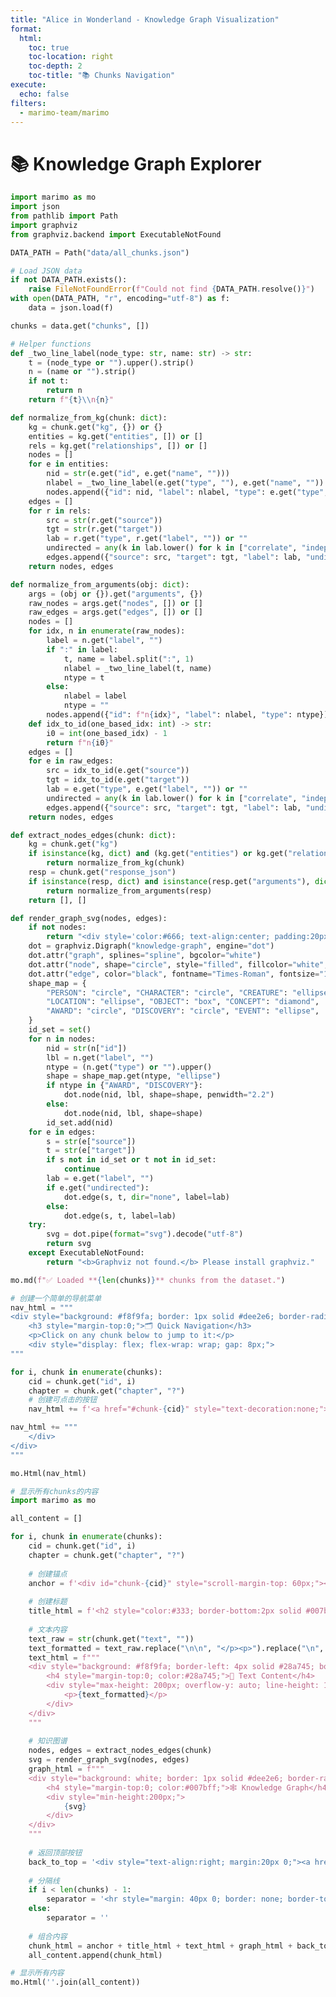 ```yaml
---
title: "Alice in Wonderland - Knowledge Graph Visualization"
format: 
  html:
    toc: true
    toc-location: right
    toc-depth: 2
    toc-title: "📚 Chunks Navigation"
execute:
  echo: false
filters:
  - marimo-team/marimo
---
```


# 📚 Knowledge Graph Explorer

```python
import marimo as mo
import json
from pathlib import Path
import graphviz
from graphviz.backend import ExecutableNotFound

DATA_PATH = Path("data/all_chunks.json")

# Load JSON data
if not DATA_PATH.exists():
    raise FileNotFoundError(f"Could not find {DATA_PATH.resolve()}")
with open(DATA_PATH, "r", encoding="utf-8") as f:
    data = json.load(f)

chunks = data.get("chunks", [])

# Helper functions
def _two_line_label(node_type: str, name: str) -> str:
    t = (node_type or "").upper().strip()
    n = (name or "").strip()
    if not t:
        return n
    return f"{t}\\n{n}"

def normalize_from_kg(chunk: dict):
    kg = chunk.get("kg", {}) or {}
    entities = kg.get("entities", []) or []
    rels = kg.get("relationships", []) or []
    nodes = []
    for e in entities:
        nid = str(e.get("id", e.get("name", "")))
        nlabel = _two_line_label(e.get("type", ""), e.get("name", ""))
        nodes.append({"id": nid, "label": nlabel, "type": e.get("type", "")})
    edges = []
    for r in rels:
        src = str(r.get("source"))
        tgt = str(r.get("target"))
        lab = r.get("type", r.get("label", "")) or ""
        undirected = any(k in lab.lower() for k in ["correlate", "independent", "married"])
        edges.append({"source": src, "target": tgt, "label": lab, "undirected": undirected})
    return nodes, edges

def normalize_from_arguments(obj: dict):
    args = (obj or {}).get("arguments", {})
    raw_nodes = args.get("nodes", []) or []
    raw_edges = args.get("edges", []) or []
    nodes = []
    for idx, n in enumerate(raw_nodes):
        label = n.get("label", "")
        if ":" in label:
            t, name = label.split(":", 1)
            nlabel = _two_line_label(t, name)
            ntype = t
        else:
            nlabel = label
            ntype = ""
        nodes.append({"id": f"n{idx}", "label": nlabel, "type": ntype})
    def idx_to_id(one_based_idx: int) -> str:
        i0 = int(one_based_idx) - 1
        return f"n{i0}"
    edges = []
    for e in raw_edges:
        src = idx_to_id(e.get("source"))
        tgt = idx_to_id(e.get("target"))
        lab = e.get("type", e.get("label", "")) or ""
        undirected = any(k in lab.lower() for k in ["correlate", "independent", "married"])
        edges.append({"source": src, "target": tgt, "label": lab, "undirected": undirected})
    return nodes, edges

def extract_nodes_edges(chunk: dict):
    kg = chunk.get("kg")
    if isinstance(kg, dict) and (kg.get("entities") or kg.get("relationships")):
        return normalize_from_kg(chunk)
    resp = chunk.get("response_json")
    if isinstance(resp, dict) and isinstance(resp.get("arguments"), dict):
        return normalize_from_arguments(resp)
    return [], []

def render_graph_svg(nodes, edges):
    if not nodes:
        return "<div style='color:#666; text-align:center; padding:20px;'>*No graph data available*</div>"
    dot = graphviz.Digraph("knowledge-graph", engine="dot")
    dot.attr("graph", splines="spline", bgcolor="white")
    dot.attr("node", shape="circle", style="filled", fillcolor="white", color="black", fontname="Times-Roman", fontsize="11", penwidth="1.8")
    dot.attr("edge", color="black", fontname="Times-Roman", fontsize="10")
    shape_map = {
        "PERSON": "circle", "CHARACTER": "circle", "CREATURE": "ellipse",
        "LOCATION": "ellipse", "OBJECT": "box", "CONCEPT": "diamond",
        "AWARD": "circle", "DISCOVERY": "circle", "EVENT": "ellipse",
    }
    id_set = set()
    for n in nodes:
        nid = str(n["id"])
        lbl = n.get("label", "")
        ntype = (n.get("type") or "").upper()
        shape = shape_map.get(ntype, "ellipse")
        if ntype in {"AWARD", "DISCOVERY"}:
            dot.node(nid, lbl, shape=shape, penwidth="2.2")
        else:
            dot.node(nid, lbl, shape=shape)
        id_set.add(nid)
    for e in edges:
        s = str(e["source"])
        t = str(e["target"])
        if s not in id_set or t not in id_set:
            continue
        lab = e.get("label", "")
        if e.get("undirected"):
            dot.edge(s, t, dir="none", label=lab)
        else:
            dot.edge(s, t, label=lab)
    try:
        svg = dot.pipe(format="svg").decode("utf-8")
        return svg
    except ExecutableNotFound:
        return "<b>Graphviz not found.</b> Please install graphviz."

mo.md(f"✅ Loaded **{len(chunks)}** chunks from the dataset.")
```

```python
# 创建一个简单的导航菜单
nav_html = """
<div style="background: #f8f9fa; border: 1px solid #dee2e6; border-radius: 8px; padding: 15px; margin: 20px 0;">
    <h3 style="margin-top:0;">🗂️ Quick Navigation</h3>
    <p>Click on any chunk below to jump to it:</p>
    <div style="display: flex; flex-wrap: wrap; gap: 8px;">
"""

for i, chunk in enumerate(chunks):
    cid = chunk.get("id", i)
    chapter = chunk.get("chapter", "?")
    # 创建可点击的按钮
    nav_html += f'<a href="#chunk-{cid}" style="text-decoration:none;"><button style="padding:5px 10px; background:#007bff; color:white; border:none; border-radius:4px; cursor:pointer;">Chunk {cid}</button></a>'

nav_html += """
    </div>
</div>
"""

mo.Html(nav_html)
```

```python
# 显示所有chunks的内容
import marimo as mo

all_content = []

for i, chunk in enumerate(chunks):
    cid = chunk.get("id", i)
    chapter = chunk.get("chapter", "?")
    
    # 创建锚点
    anchor = f'<div id="chunk-{cid}" style="scroll-margin-top: 60px;"></div>'
    
    # 创建标题
    title_html = f'<h2 style="color:#333; border-bottom:2px solid #007bff; padding-bottom:10px;">Chunk {cid} - {chapter}</h2>'
    
    # 文本内容
    text_raw = str(chunk.get("text", ""))
    text_formatted = text_raw.replace("\n\n", "</p><p>").replace("\n", " ")
    text_html = f"""
    <div style="background: #f8f9fa; border-left: 4px solid #28a745; border-radius: 5px; padding: 15px; margin: 15px 0;">
        <h4 style="margin-top:0; color:#28a745;">📖 Text Content</h4>
        <div style="max-height: 200px; overflow-y: auto; line-height: 1.6; font-family: Georgia, serif; color: #555;">
            <p>{text_formatted}</p>
        </div>
    </div>
    """
    
    # 知识图谱
    nodes, edges = extract_nodes_edges(chunk)
    svg = render_graph_svg(nodes, edges)
    graph_html = f"""
    <div style="background: white; border: 1px solid #dee2e6; border-radius: 5px; padding: 15px; margin: 15px 0;">
        <h4 style="margin-top:0; color:#007bff;">🕸️ Knowledge Graph</h4>
        <div style="min-height:200px;">
            {svg}
        </div>
    </div>
    """
    
    # 返回顶部按钮
    back_to_top = '<div style="text-align:right; margin:20px 0;"><a href="#" style="color:#007bff; text-decoration:none;">↑ Back to top</a></div>'
    
    # 分隔线
    if i < len(chunks) - 1:
        separator = '<hr style="margin: 40px 0; border: none; border-top: 1px solid #dee2e6;">'
    else:
        separator = ''
    
    # 组合内容
    chunk_html = anchor + title_html + text_html + graph_html + back_to_top + separator
    all_content.append(chunk_html)

# 显示所有内容
mo.Html(''.join(all_content))
```
